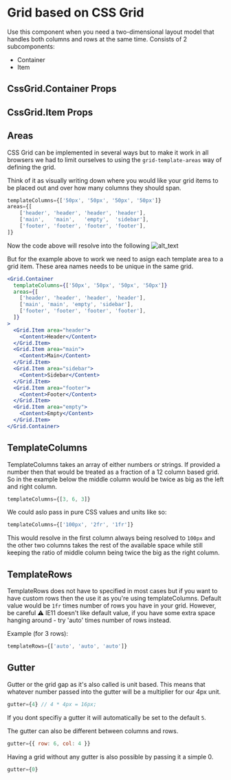 
# Grid based on CSS Grid

Use this component when you need a two-dimensional layout model that handles both columns and rows at the same time.
Consists of 2 subcomponents:

- Container
- Item

## CssGrid.Container Props

<Props of={CssGridContainer} />

## CssGrid.Item Props

<Props of={CssGridItem} />

## Areas

CSS Grid can be implemented in several ways but to make it work in all browsers we had to limit ourselves to using the `grid-template-areas` way of defining the grid.

Think of it as visually writing down where you would like your grid items to be placed out and over how many columns they should span.

```javascript
templateColumns={['50px', '50px', '50px', '50px']}
areas={[
    ['header', 'header', 'header', 'header'],
    ['main',   'main',   'empty',  'sidebar'],
    ['footer', 'footer', 'footer', 'footer'],
]}
```

Now the code above will resolve into the following
![alt_text](https://css-tricks.com/wp-content/uploads/2018/11/dddgrid-template-areas.svg)

But for the example above to work we need to asign each template area to a grid item. These area names needs to be unique in the same grid.

```jsx
<Grid.Container
  templateColumns={['50px', '50px', '50px', '50px']}
  areas={[
    ['header', 'header', 'header', 'header'],
    ['main', 'main', 'empty', 'sidebar'],
    ['footer', 'footer', 'footer', 'footer'],
  ]}
>
  <Grid.Item area="header">
    <Content>Header</Content>
  </Grid.Item>
  <Grid.Item area="main">
    <Content>Main</Content>
  </Grid.Item>
  <Grid.Item area="sidebar">
    <Content>Sidebar</Content>
  </Grid.Item>
  <Grid.Item area="footer">
    <Content>Footer</Content>
  </Grid.Item>
  <Grid.Item area="empty">
    <Content>Empty</Content>
  </Grid.Item>
</Grid.Container>
```

## TemplateColumns

TemplateColumns takes an array of either numbers or strings. If provided a number then that would be treated as a fraction of a 12 column based grid. So in the example below the middle column would be twice as big as the left and right column.

```javascript
templateColumns={[3, 6, 3]}
```

We could aslo pass in pure CSS values and units like so:

```javascript
templateColumns={['100px', '2fr', '1fr']}
```

This would resolve in the first column always being resolved to `100px` and the other two columns takes the rest of the available space while still keeping the ratio of middle column being twice the big as the right column.

## TemplateRows

TemplateRows does not have to specified in most cases but if you want to have custom rows then the use it as you're using templateColumns. Default value would be `1fr` times number of rows you have in your grid. However, be careful ⚠️ IE11 doesn't like default value, if you have some extra space hanging around - try 'auto' times number of rows instead.

Example (for 3 rows):

```javascript
templateRows={['auto', 'auto', 'auto']}
```

## Gutter

Gutter or the grid gap as it's also called is unit based. This means that whatever number passed into the gutter will be a multiplier for our 4px unit.

```javascript
gutter={4} // 4 * 4px = 16px;
```

If you dont specifiy a gutter it will automatically be set to the default `5`.

The gutter can also be different between columns and rows.

```javascript
gutter={{ row: 6, col: 4 }}
```

Having a grid without any gutter is also possible by passing it a simple 0.

```javascript
gutter={0}
```
